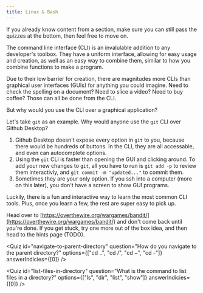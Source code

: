 ```yaml
---
title: Linux & Bash
---
```



<Aside>
  If you already know content from a section, make sure you can still pass the
  quizzes at the bottom, then feel free to move on.
</Aside>

The command line interface (CLI) is an invalulable addition to any developer's
toolbox. They have a uniform interface, allowing for easy usage and creation, as
well as an easy way to combine them, similar to how you combine functions to
make a program.

Due to their low barrier for creation, there are magnitudes more CLIs than
graphical user interfaces (GUIs) for anything you could imagine. Need to check
the spelling on a document? Need to slice a video? Need to buy coffee? Those can
all be done from the CLI.

But why would you use the CLI over a graphical application?

Let's take `git` as an example. Why would anyone use the `git` CLI over Github
Desktop?

1. Github Desktop doesn't expose every option in `git` to you, because there
   would be hundreds of buttons. In the CLI, they are all accessable, and even
   can autocomplete options.
2. Using the `git` CLI is faster than opening the GUI and clicking around. To
   add your new changes to `git`, all you have to run is `git add -p` to review
   them interactivly, and `git commit -m "updated..."` to commit them.
3. Sometimes they are your only option. If you ssh into a computer (more on this
   later), you don't have a screen to show GUI programs.

Luckily, there is a fun and interactive way to learn the most common CLI tools.
Plus, once you learn a few, the rest are super easy to pick up.

Head over to
[https://overthewire.org/wargames/bandit/](https://overthewire.org/wargames/bandit/)
and don't come back until you're done. If you get stuck, try one more out of the
box idea, and then head to the hints page (TODO).

<Quiz
  id="navigate-to-parent-directory"
  question="How do you navigate to the parent directory?"
  options={["cd ..", "cd /", "cd ~", "cd -"]}
  answerIndicies={[0]}
/>

<Quiz
  id="list-files-in-directory"
  question="What is the command to list files in a directory?"
  options={["ls", "dir", "list", "show"]}
  answerIndicies={[0]}
/>

